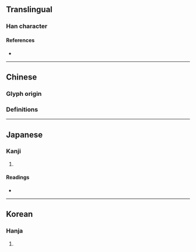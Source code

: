 {{character info/new}}
==Translingual==

===Han character===
{{Han char|rn=9|rad=人|as=05|sn=7|four=|canj=ORLR|ids=⿰亻㠯}}

====References====
* {{Han ref|kx=0097.150|dkj=00489|dj=0206.030|hdz=10134.010|uh=4F40|ud=20288}}

----

==Chinese==
===Glyph origin===
{{Han etym}}
===Definitions===
{{zh-see|似|v}}

----

==Japanese==

===Kanji===
{{ja-kanji|grade=|rs=人05}}

# {{rfdef|ja|sort=人05}}

====Readings====
* {{ja-readings|on=[[し]] (shi), [[じ]] (ji)|kun=[[ひる]] (hiru)}}

----

==Korean==

===Hanja===
{{ko-hanja|hangeul=사|rv=sa|mr=sa}}

# {{rfdef|ko|sort=人05}}